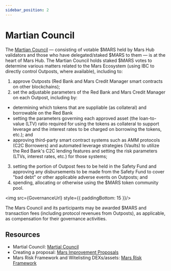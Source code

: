 ```yaml
---
sidebar_position: 2
---
```



# Martian Council

The [Martian Council](../../govern/martian-council) — consisting of votable $MARS held by Mars Hub validators and those who have delegated/staked $MARS to them — is at the heart of Mars Hub. The Martian Council holds staked $MARS votes to determine various matters related to the Mars Ecosystem (using IBC to directly control Outposts, where available), including to: 

1. approve Outposts (Red Bank and Mars Credit Manager smart contracts on other blockchains); 
2. set the adjustable parameters of the Red Bank and Mars Credit Manager on each Outpost, including by: 
- determining which tokens that are suppliable (as collateral) and borrowable on the Red Bank 
- setting the parameters governing each approved asset (the loan-to-value (LTV) ratio required for using the tokens as collateral to support leverage and the interest rates to be charged on borrowing the tokens, etc.); and
- approving third-party smart contract systems such as AMM protocols (C2C Borrowers) and automated leverage strategies (Vaults) to utilize the Red Bank's C2C lending features and setting the risk parameters (LTVs, interest rates, etc.) for those systems; 
3. setting the portion of Outpost fees to be held in the Safety Fund and approving any disbursements to be made from the Safety Fund to cover "bad debt" or other applicable adverse events on Outposts; and 
4. spending, allocating or otherwise using the $MARS token community pool.

<img src={GovernanceUrl} style={{ paddingBottom: 15 }}/>

The Mars Council and its participants may be awarded $MARS and transaction fees (including protocol revenues from Outposts), as applicable, as compensation for their governance activities. 

## Resources

- Martial Council: [Martial Council](../../govern/martian-council)
- Creating a proposal: [Mars Improvement Proposals](../../govern/mars-improvement-proposals)
- Mars Risk Framework and Witelisting DEXs/assets: [Mars Risk Framework](../../govern/mars-risk-framework)